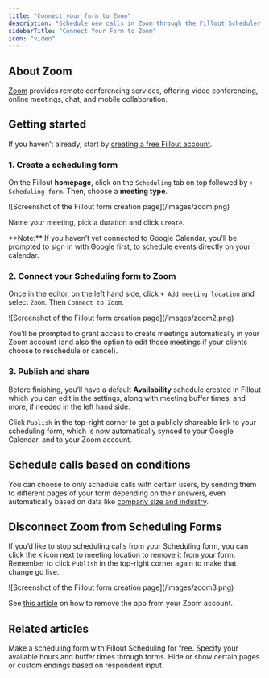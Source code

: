 ```yaml
---
title: "Connect your form to Zoom"
description: "Schedule new calls in Zoom through the Fillout Scheduler. Automatically connect to availabilities on your calendar to book new meetings and calls."
sidebarTitle: "Connect Your Form to Zoom"
icon: "video"
---
```


## About Zoom

[Zoom](https://zoom.us/) provides remote conferencing services, offering video conferencing, online meetings, chat, and mobile collaboration.

## Getting started

If you haven’t already, start by [creating a free Fillout account](https://build.fillout.com/signup?integration=linear).

### **1. Create a scheduling form**

On the Fillout **homepage**, click on the `Scheduling` tab on top followed by `+ Scheduling form`. Then, choose a **meeting type**.

<Frame style={{ width: '528px', height: '290px' }}>
  ![Screenshot of the Fillout form creation page](/images/zoom.png)
</Frame>

Name your meeting, pick a duration and click `Create`.

<Note>
  **Note:** If you haven’t yet connected to Google Calendar, you’ll be prompted to sign in with Google first, to schedule events directly on your calendar.
</Note>

### **2. Connect your Scheduling form to Zoom**

Once in the editor, on the left hand side, click `+ Add meeting location` and select `Zoom`. Then `Connect to Zoom`.

<Frame style={{ width: '384px', height: '276px' }}>
  ![Screenshot of the Fillout form creation page](/images/zoom2.png)
</Frame>

You’ll be prompted to grant access to create meetings automatically in your Zoom account (and also the option to edit those meetings if your clients choose to reschedule or cancel).

### **3. Publish and share**

Before finishing, you’ll have a default **Availability** schedule created in Fillout which you can edit in the settings, along with meeting buffer times, and more, if needed in the left hand side.

Click `Publish` in the top-right corner to get a publicly shareable link to your scheduling form, which is now automatically synced to your Google Calendar, and to your Zoom account.

## Schedule calls based on conditions

You can choose to only schedule calls with certain users, by sending them to different pages of your form depending on their answers, even automatically based on data like [company size and industry](/page-logic).

## Disconnect Zoom from Scheduling Forms

If you’d like to stop scheduling calls from your Scheduling form, you can click the `X` icon next to meeting location to remove it from your form. Remember to click `Publish` in the top-right corner again to make that change go live.

<Frame style={{ width: '384px', height: '79px' }}>
  ![Screenshot of the Fillout form creation page](/images/zoom3.png)
</Frame>

See [this article](https://support.zoom.com/hc/en/article?id=zm_kb&sysparm_article=KB0062865) on how to remove the app from your Zoom account.

## Related articles

<CardGroup cols={3}>
  <Card title="Getting started with Fillout Scheduling" icon="calendar-pen" iconType="regular" color="#FFC738" href="/fillout-scheduling-intro">
    Make a scheduling form with Fillout Scheduling for free.
  </Card>
  <Card title="Set your availability in Fillout Scheduling" icon="calendar-clock" iconType="regular" color="#FFC738" href="/fillout-scheduling-availability">
    Specify your available hours and buffer times through forms.
  </Card>
  <Card title="Page logic" icon="diagram-project" iconType="regular" color="#FFC738" href="/page-logic">
    Hide or show certain pages or custom endings based on respondent input.
  </Card>
</CardGroup>
